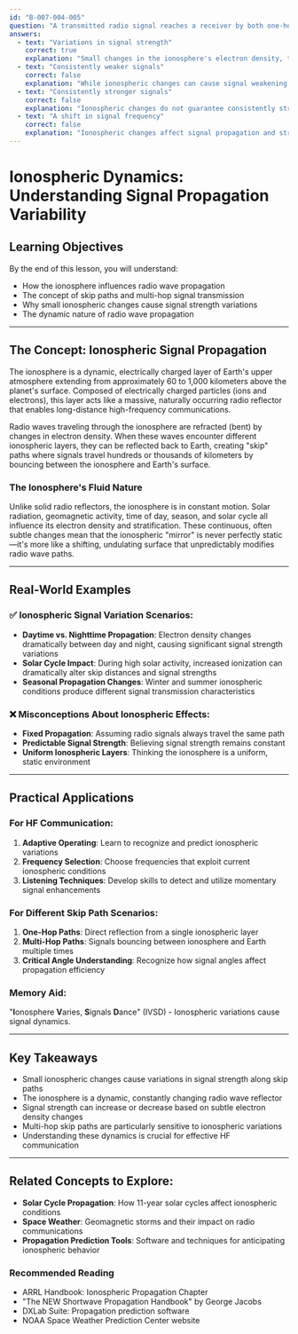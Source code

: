 ```yaml
---
id: "B-007-004-005"
question: "A transmitted radio signal reaches a receiver by both one-hop and two-hop skip paths. What can small changes in the ionosphere cause?"
answers:
  - text: "Variations in signal strength"
    correct: true
    explanation: "Small changes in the ionosphere's electron density, temperature, and stratification can cause significant variations in signal strength along skip paths. These dynamic conditions affect how radio waves are refracted and absorbed, leading to momentary increases or decreases in received signal amplitude without fundamentally changing the signal's basic characteristics."
  - text: "Consistently weaker signals"
    correct: false
    explanation: "While ionospheric changes can cause signal weakening, they do not consistently produce weaker signals. The ionosphere's complex and dynamic nature means changes can sometimes increase signal strength, depending on specific ionization levels and layer configurations."
  - text: "Consistently stronger signals"
    correct: false
    explanation: "Ionospheric changes do not guarantee consistently stronger signals. The ionosphere's variability means signal strength can fluctuate unpredictably, with changes potentially reducing signal strength as often as improving it."
  - text: "A shift in signal frequency"
    correct: false
    explanation: "Ionospheric changes affect signal propagation and strength, but do not directly modify the transmitted signal's fundamental frequency. Frequency remains constant; only the signal's path and strength are impacted by ionospheric variations."
---
```


# Ionospheric Dynamics: Understanding Signal Propagation Variability

## Learning Objectives
By the end of this lesson, you will understand:
- How the ionosphere influences radio wave propagation
- The concept of skip paths and multi-hop signal transmission
- Why small ionospheric changes cause signal strength variations
- The dynamic nature of radio wave propagation

---

## The Concept: Ionospheric Signal Propagation

The ionosphere is a dynamic, electrically charged layer of Earth's upper atmosphere extending from approximately 60 to 1,000 kilometers above the planet's surface. Composed of electrically charged particles (ions and electrons), this layer acts like a massive, naturally occurring radio reflector that enables long-distance high-frequency communications.

Radio waves traveling through the ionosphere are refracted (bent) by changes in electron density. When these waves encounter different ionospheric layers, they can be reflected back to Earth, creating "skip" paths where signals travel hundreds or thousands of kilometers by bouncing between the ionosphere and Earth's surface.

### The Ionosphere's Fluid Nature

Unlike solid radio reflectors, the ionosphere is in constant motion. Solar radiation, geomagnetic activity, time of day, season, and solar cycle all influence its electron density and stratification. These continuous, often subtle changes mean that the ionospheric "mirror" is never perfectly static—it's more like a shifting, undulating surface that unpredictably modifies radio wave paths.

---

## Real-World Examples

### ✅ Ionospheric Signal Variation Scenarios:
- **Daytime vs. Nighttime Propagation**: Electron density changes dramatically between day and night, causing significant signal strength variations
- **Solar Cycle Impact**: During high solar activity, increased ionization can dramatically alter skip distances and signal strengths
- **Seasonal Propagation Changes**: Winter and summer ionospheric conditions produce different signal transmission characteristics

### ❌ Misconceptions About Ionospheric Effects:
- **Fixed Propagation**: Assuming radio signals always travel the same path
- **Predictable Signal Strength**: Believing signal strength remains constant
- **Uniform Ionospheric Layers**: Thinking the ionosphere is a uniform, static environment

---

## Practical Applications

### For HF Communication:
1. **Adaptive Operating**: Learn to recognize and predict ionospheric variations
2. **Frequency Selection**: Choose frequencies that exploit current ionospheric conditions
3. **Listening Techniques**: Develop skills to detect and utilize momentary signal enhancements

### For Different Skip Path Scenarios:
1. **One-Hop Paths**: Direct reflection from a single ionospheric layer
2. **Multi-Hop Paths**: Signals bouncing between ionosphere and Earth multiple times
3. **Critical Angle Understanding**: Recognize how signal angles affect propagation efficiency

### Memory Aid:
"**I**onosphere **V**aries, **S**ignals **D**ance" (IVSD) - Ionospheric variations cause signal dynamics.

---

## Key Takeaways

- Small ionospheric changes cause variations in signal strength along skip paths
- The ionosphere is a dynamic, constantly changing radio wave reflector
- Signal strength can increase or decrease based on subtle electron density changes
- Multi-hop skip paths are particularly sensitive to ionospheric variations
- Understanding these dynamics is crucial for effective HF communication

---

## Related Concepts to Explore:
- **Solar Cycle Propagation**: How 11-year solar cycles affect ionospheric conditions
- **Space Weather**: Geomagnetic storms and their impact on radio communications
- **Propagation Prediction Tools**: Software and techniques for anticipating ionospheric behavior

### Recommended Reading
- ARRL Handbook: Ionospheric Propagation Chapter
- "The NEW Shortwave Propagation Handbook" by George Jacobs
- DXLab Suite: Propagation prediction software
- NOAA Space Weather Prediction Center website